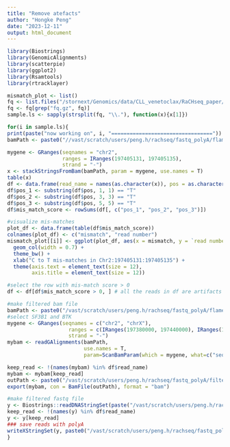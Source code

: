 ```yaml
---
title: "Remove atefacts"
author: "Hongke Peng"
date: "2023-12-11"
output: html_document
---
```


```r
library(Biostrings)
library(GenomicAlignments)
library(scatterpie)
library(ggplot2)
library(Rsamtools)
library(rtracklayer)
```

```r
mismatch_plot <- list()
fq <- list.files("/stornext/Genomics/data/CLL_venetoclax/RaCHseq_paper/demultiplex/")
fq <- fq[grep("fq.gz", fq)]
sample.ls <- sapply(strsplit(fq, "\\."), function(x){x[1]})

for(i in sample.ls){
print(paste("now working on", i, "================================="))
bamPath <- paste0("//vast/scratch/users/peng.h/rachseq/fastq_polyA/flames_out/", i, "_align2genome.bam")

mygene <- GRanges(seqnames = "chr2", 
                  ranges = IRanges(197405131, 197405135),
                  strand = "-")
x <- stackStringsFromBam(bamPath, param = mygene, use.names = T)
table(x)
df <- data.frame(read_name = names(as.character(x)), pos = as.character(x))
df$pos_1 <- substring(df$pos, 1, 1) == "T"
df$pos_2 <- substring(df$pos, 3, 3) == "T"
df$pos_3 <- substring(df$pos, 5, 5) == "T"
df$mis_match_score <- rowSums(df[, c("pos_1", "pos_2", "pos_3")])

#visualize mis-matches
plot_df <- data.frame(table(df$mis_match_score))
colnames(plot_df) <- c("mismatch", "read number")
mismatch_plot[[i]] <- ggplot(plot_df, aes(x = mismatch, y = `read number`)) + 
  geom_col(width = 0.7) + 
  theme_bw() + 
  xlab("C to T mis-matches in Chr2:197405131:197405135") + 
  theme(axis.text = element_text(size = 12), 
        axis.title = element_text(size = 12))

#select the row with mis-match score > 0 
df <- df[df$mis_match_score > 0, ] # all the reads in df are artifacts

#make filtered bam file
bamPath <- paste0("/vast/scratch/users/peng.h/rachseq/fastq_polyA/flames_out/", i, "_align2genome.bam")
#select SF3B1 and BTK
mygene <- GRanges(seqnames = c("chr2", "chrX"), 
                    ranges = c(IRanges(197380000, 197440000), IRanges(101345000, 101394000)),
                    strand = "-")
mybam <- readGAlignments(bamPath, 
                         use.names = T, 
                         param=ScanBamParam(which = mygene, what=c("seq","mapq","flag","isize","qual", "pos")))

keep_read <- !(names(mybam) %in% df$read_name)
mybam <- mybam[keep_read]
outPath <- paste0("/vast/scratch/users/peng.h/rachseq/fastq_polyA/filtered_bam/", i, "_align2genome.bam")
export(mybam, con = BamFile(outPath), format = "bam")

#make filtered fastq file
y <- Biostrings::readDNAStringSet(paste("/vast/scratch/users/peng.h/rachseq/fastq_polyA/", i, ".fq.gz", sep = ""), format = "fastq")
keep_read <- !(names(y) %in% df$read_name)
y <- y[keep_read]
### save reads with polyA
writeXStringSet(y, paste0("/vast/scratch/users/peng.h/rachseq/fastq_polyA/filtered_fastq/", i, ".fq.gz", sep = ""), format = "fastq")
}
```